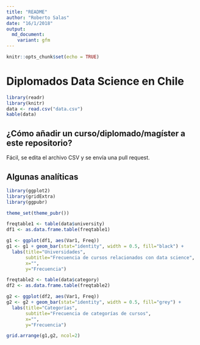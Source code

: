 ```yaml
---
title: "README"
author: "Roberto Salas"
date: "16/1/2018"
output:
  md_document:
    variant: gfm
---
```


```r
knitr::opts_chunk$set(echo = TRUE)
```

# Diplomados Data Science en Chile

```r
library(readr)
library(knitr)
data <- read.csv("data.csv")
kable(data)
```

## ¿Cómo añadir un curso/diplomado/magíster a este repositorio?

Fácil, se edita el archivo CSV y se envía una pull request.

## Algunas analíticas

```r
library(ggplot2)
library(gridExtra)
library(ggpubr)

theme_set(theme_pubr())

freqtable1 <- table(data$university)
df1 <- as.data.frame.table(freqtable1)

g1 <- ggplot(df1, aes(Var1, Freq))
g1 <- g1 + geom_bar(stat="identity", width = 0.5, fill="black") + 
  labs(title="Universidades", 
       subtitle="Frecuencia de cursos relacionados con data science",
       x="",
       y="Frecuencia")

freqtable2 <- table(data$category)
df2 <- as.data.frame.table(freqtable2)

g2 <- ggplot(df2, aes(Var1, Freq))
g2 <- g2 + geom_bar(stat="identity", width = 0.5, fill="grey") + 
  labs(title="Categorías", 
       subtitle="Frecuencia de categorías de cursos",
       x="",
       y="Frecuencia")

grid.arrange(g1,g2, ncol=2)

```